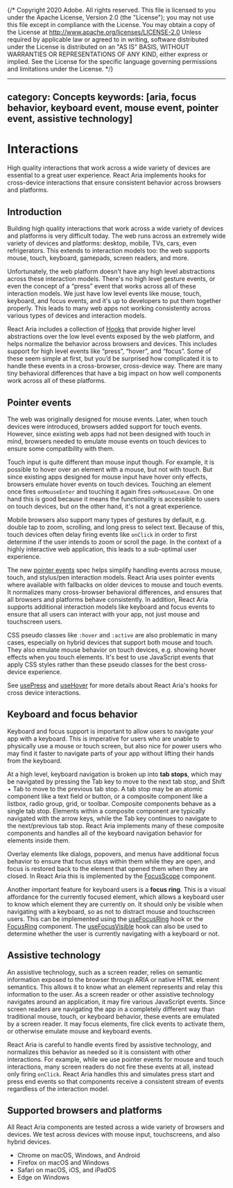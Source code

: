 {/* Copyright 2020 Adobe. All rights reserved.
This file is licensed to you under the Apache License, Version 2.0 (the "License");
you may not use this file except in compliance with the License. You may obtain a copy
of the License at http://www.apache.org/licenses/LICENSE-2.0
Unless required by applicable law or agreed to in writing, software distributed under
the License is distributed on an "AS IS" BASIS, WITHOUT WARRANTIES OR REPRESENTATIONS
OF ANY KIND, either express or implied. See the License for the specific language
governing permissions and limitations under the License. */}



---
category: Concepts
keywords: [aria, focus behavior, keyboard event, mouse event, pointer event, assistive technology]
---

# Interactions

High quality interactions that work across a wide variety of devices are essential to a great user experience.
React Aria implements hooks for cross-device interactions that ensure consistent behavior across browsers and platforms.

## Introduction

Building high quality interactions that work across a wide variety of devices and platforms is very difficult today.
The web runs across an extremely wide variety of devices and platforms: desktop, mobile, TVs, cars, even refrigerators.
This extends to interaction models too: the web supports mouse, touch, keyboard, gamepads, screen readers, and more.

Unfortunately, the web platform doesn't have any high level abstractions across these interaction models. There's no
high level gesture events, or even the concept of a “press” event that works across all of these interaction models.
We just have low level events like mouse, touch, keyboard, and focus events, and it's up to developers to put them
together properly. This leads to many web apps not working consistently across various types of devices and interaction models.

React Aria includes a collection of [Hooks](https://react.dev/reference/react/hooks) that provide higher level abstractions
over the low level events exposed by the web platform, and helps normalize the behavior across browsers and devices. This includes
support for high level events like “press”, “hover”, and “focus”. Some of these seem simple at first, but you’d be surprised how
complicated it is to handle these events in a cross-browser, cross-device way. There are many tiny behavioral
differences that have a big impact on how well components work across all of these platforms.

## Pointer events

The web was originally designed for mouse events. Later, when touch devices were introduced, browsers added support for
touch events. However, since existing web apps had not been designed with touch in mind, browsers needed to emulate
mouse events on touch devices to ensure some compatibility with them.

Touch input is quite different than mouse input though. For example, it is possible to hover over an element with a mouse,
but not with touch. But since existing apps designed for mouse input have hover only effects, browsers emulate hover events
on touch devices. Touching an element once fires `onMouseEnter` and touching it again fires `onMouseLeave`. On one hand this is
good because it means the functionality is accessible to users on touch devices, but on the other hand, it's not a great experience.

Mobile browsers also support many types of gestures by default, e.g. double tap to zoom, scrolling, and long press to select text.
Because of this, touch devices often delay firing events like `onClick` in order to first determine if the user intends to zoom or
scroll the page. In the context of a highly interactive web application, this leads to a sub-optimal user experience.

The new [pointer events](https://developer.mozilla.org/en-US/docs/Web/API/Pointer_events) spec helps simplify handling events
across mouse, touch, and stylus/pen interaction models. React Aria uses pointer events where available with fallbacks on older
devices to mouse and touch events. It normalizes many cross-browser behavioral differences, and ensures that all browsers and
platforms behave consistently. In addition, React Aria supports additional interaction models like keyboard and focus events
to ensure that all users can interact with your app, not just mouse and touchscreen users.

CSS pseudo classes like `:hover` and `:active` are also problematic in many cases, especially on hybrid devices that support
both mouse and touch. They also emulate mouse behavior on touch devices, e.g. showing hover effects when you touch elements.
It's best to use JavaScript events that apply CSS styles rather than these pseudo classes for the best cross-device experience.

See [usePress](usePress.html) and [useHover](useHover.html) for more details about React Aria's hooks for cross device
interactions.

## Keyboard and focus behavior

Keyboard and focus support is important to allow users to navigate your app with a keyboard. This is imperative for users
who are unable to physically use a mouse or touch screen, but also nice for power users who may find it faster to navigate
parts of your app without lifting their hands from the keyboard.

At a high level, keyboard navigation is broken up into **tab stops**, which may be navigated by pressing the <Keyboard>Tab</Keyboard> key to
move to the next tab stop, and <Keyboard>Shift</Keyboard> + <Keyboard>Tab</Keyboard> to move to the previous tab stop. A tab stop may be an atomic
component like a text field or button, or a composite component like a listbox, radio group, grid, or toolbar. Composite components
behave as a single tab stop. Elements within a composite component are typically navigated with the arrow keys, while the <Keyboard>Tab</Keyboard>
key continues to navigate to the next/previous tab stop. React Aria implements many of these composite components and handles
all of the keyboard navigation behavior for elements inside them.

Overlay elements like dialogs, popovers, and menus have additional focus behavior to ensure that focus stays within them while they
are open, and focus is restored back to the element that opened them when they are closed. In React Aria this is implemented by
the [FocusScope](FocusScope.html) component.

Another important feature for keyboard users is a **focus ring**. This is a visual affordance for the currently focused element, which
allows a keyboard user to know which element they are currently on. It should only be visible when navigating with a keyboard, so as
not to distract mouse and touchscreen users. This can be implemented using the [useFocusRing](useFocusRing.html) hook or the
[FocusRing](FocusRing.html) component. The [useFocusVisible](useFocusVisible.html) hook can also be used to determine whether
the user is currently navigating with a keyboard or not.

## Assistive technology

An assistive technology, such as a screen reader, relies on semantic information exposed to the browser through ARIA or native HTML element
semantics. This allows it to know what an element represents and relay this information to the user. As a screen reader or other
assistive technology navigates around an application, it may fire various JavaScript events. Since screen readers are navigating
the app in a completely different way than traditional mouse, touch, or keyboard behavior, these events are emulated by a
screen reader. It may focus elements, fire click events to activate them, or otherwise emulate mouse and keyboard events.

React Aria is careful to handle events fired by assistive technology, and normalizes this behavior as needed so it is consistent
with other interactions. For example, while we use pointer events for mouse and touch interactions, many screen readers do not
fire these events at all, instead only firing `onClick`. React Aria handles this and simulates press start and press end events
so that components receive a consistent stream of events regardless of the interaction model.

## Supported browsers and platforms

All React Aria components are tested across a wide variety of browsers and devices. We test across devices with
mouse input, touchscreens, and also hybrid devices.

* Chrome on macOS, Windows, and Android
* Firefox on macOS and Windows
* Safari on macOS, iOS, and iPadOS
* Edge on Windows
